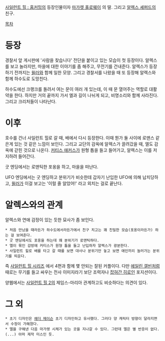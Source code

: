[[사일런트 힐 : 홈커밍]]의 등장인물이자 [[마가렛 홀로웨이]] 의 딸. 그리고 [[알렉스 셰퍼드]]의 친구.

[[목차]]
= 등장 =
경찰서 앞 게시판에 '사람을 찾습니다' 전단을 붙이고 있는 모습이 첫 등장이다. 알렉스를 보고 놀라지만, 마을에 대한 이야기를 좀 해주고, 무전기를 건내준다. 알렉스가 등장하기 전까지는 [[윌러]]와 함께 일한 모양. 그리고 경찰서를 나왔을 때 또 등장해 알렉스와 함께 하수도로 도망친다. 

하수도에선 크랭크를 돌려서 여는 문이 여러 개 있는데, 이 때 문 열어주는 역할로 대활약을 한다. 하지만 거의 끝까지 가서 엘과 길이 나뉘게 되고, 비명소리와 함께 사라진다. 그리고 크리처들이 나타난다.

= 이후 =
호수를 건너 사일런트 힐로 갈 때, 배에서 다시 등장한다. 이때 뭔가 둘 사이에 로맨스 같은게 있는 것 같은 느낌이 보인다. 그리고 교단의 감옥에 알렉스가 끌려갔을 때, 엘도 감옥에 갇힌 것으로 나온다. [[커티스 애커스]]가 원형 톱을 들고 들어가고, 알렉스는 이를 저지하려 들어간다.

굿 엔딩에서는 로맨틱한 포옹을 하고, 마을을 떠난다.

UFO 엔딩에서는 굿 엔딩하고 분위기가 비슷한데 갑자기 난입한 UFO에 의해 납치당하고, [[윌러]]가 이걸 보고는 '이럴 줄 알았어!' 라고 외치는 걸로 끝난다.

= 알렉스와의 관계 =
알렉스와 연애 감정이 있는 듯한 묘사가 좀 보인다. 

 * 처음 만났을 때라든가 하수도에서라든가에서 친구 치고는 꽤 친밀한 모습(포옹이라든가) 하는 걸 보여준다.
 * 굿 엔딩에서도 포옹을 하는데 꽤 분위기가 로맨틱하다.
 * 엘이 묶인 감방에 커티스가 원형 톱을 들고 난입하자 알렉스가 광분한다.
 * 사일런트 힐로 배를 타고 갈 때를 보면 대사나 분위기만 놓고 보면 애인끼리 놀러가는 분위기를 띄운다.

즉 [[사일런트 힐 시리즈]] 에서 4편과 함께 몇 안되는 잘된 커플이다. 다만 [[에일린 갤빈]]처럼 때로는 무기를 들고 싸우는 전사 이미지라기 보단 조력자나 [[잡혀간 히로인]] 포지션이다. 

양웹에서는 [[사일런트 힐 2]]의 제임스-마리아 관계하고도 비슷하다는 의견이 있다. 

= 그 외 =
 * 초기 디자인은 [[헤더 메이슨]] 초기 디자인하고 유사했다. 그러다 양 캐릭터 방향이 달라지면서 수정이 가해졌다.
 * 엘을 구해낸 다음 마가렛 시체가 있는 곳을 지나갈 수 있다. 그런데 엘은 별 반응이 없다.(...) 아마 제작 미스인 듯.
